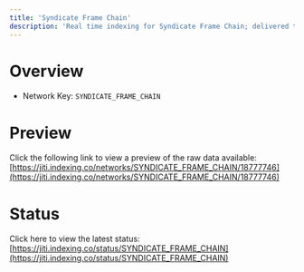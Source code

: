 ```yaml
---
title: 'Syndicate Frame Chain'
description: 'Real time indexing for Syndicate Frame Chain; delivered to you'
---
```


# Overview
- Network Key: `SYNDICATE_FRAME_CHAIN`

# Preview
Click the following link to view a preview of the raw data available: [https://jiti.indexing.co/networks/SYNDICATE_FRAME_CHAIN/18777746](https://jiti.indexing.co/networks/SYNDICATE_FRAME_CHAIN/18777746)

# Status
Click here to view the latest status: [https://jiti.indexing.co/status/SYNDICATE_FRAME_CHAIN](https://jiti.indexing.co/status/SYNDICATE_FRAME_CHAIN)
